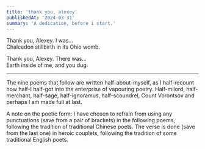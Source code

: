 ```yaml
---
title: 'thank you, alexey'
publishedAt: '2024-03-31'
summary: 'A dedication, before i start.'
---
```


Thank you, Alexey. I was...<br/>
Chalcedon stillbirth in its Ohio womb.

Thank you, Alexey. There was...<br/>
Earth inside of me, and you dug.

---

The nine poems that follow are written half-about-myself, as I half-recount how half-I half-got into the enterprise of vapouring poetry. Half-milord, half-merchant, half-sage, half-ignoramus, half-scoundrel, Count Vorontsov and perhaps I am made full at last. 

A note on the poetic form: I have chosen to refrain from using any punctuations (save from a pair of brackets) in the following poems, following the tradition of traditional Chinese poets. The verse is done (save from the last one) in heroic couplets, following the tradition of some traditional English poets.
